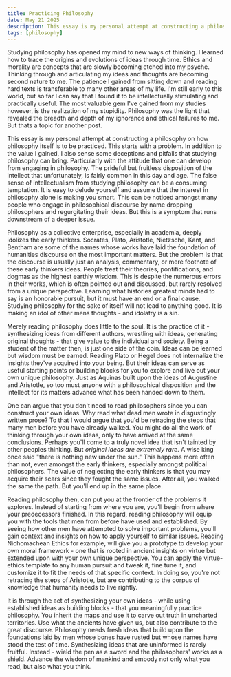 ```yaml
---
title: Practicing Philosophy
date: May 21 2025
description: This essay is my personal attempt at constructing a philosophy on how philosophy itself is to be practiced. This starts with a problem. 
tags: [philosophy]
---
```


Studying philosophy has opened my mind to new ways of thinking. I learned how to trace the origins and evolutions of ideas through time. Ethics and morality are concepts that are slowly becoming etched into my psyche. Thinking through and articulating my ideas and thoughts are becoming second nature to me. The patience I gained from sitting down and reading hard texts is transferable to many other areas of my life. I'm still early to this world, but so far I can say that I found it to be intellectually stimulating and practically useful. The most valuable gem I've gained from my studies however, is the realization of my stupidity. Philosophy was the light that revealed the breadth and depth of my ignorance and ethical failures to me. But thats a topic for another post.

This essay is my personal attempt at constructing a philosophy on how philosophy itself is to be practiced. This starts with a problem. In addition to the value I gained, I also sense some deceptions and pitfalls that studying philosophy can bring. Particularly with the attitude that one can develop from engaging in philosophy. The prideful but fruitless disposition of the intellect that unfortunately, is fairly common in this day and age. The false sense of intellectualism from studying philosophy can be a consuming temptation. It is easy to delude yourself and assume that the interest in philosophy alone is making you smart. This can be noticed amongst many people who engage in philosophical discourse by name dropping philosophers and regurgitating their ideas. But this is a symptom that runs downstream of a deeper issue. 

Philosophy as a collective enterprise, especially in academia, deeply idolizes the early thinkers. Socrates, Plato, Aristotle, Nietzsche, Kant, and Bentham are some of the names whose works have laid the foundation of humanities discourse on the most important matters. But the problem is that the discourse is usually just an analysis, commentary, or mere footnote of these early thinkers ideas. People treat their theories, pontifications, and dogmas as the highest earthly wisdom.  This is despite the numerous errors in their works, which is often pointed out and discussed, but rarely resolved from a unique perspective. Learning what histories greatest minds had to say is an honorable pursuit, but it must have an end or a final cause. Studying philosophy for the sake of itself will not lead to anything good. It is making an idol of other mens thoughts - and idolatry is a sin.

Merely reading philosophy does little to the soul. It is the practice of it - synthesizing ideas from different authors, wrestling with ideas, generating original thoughts - that give value to the individual and society. Being a student of the matter then, is just one side of the coin. Ideas can be learned but wisdom must be earned. Reading Plato or Hegel does not internalize the insights they've acquired into your being. But their ideas can serve as useful starting points or building blocks for you to explore and live out your own unique philosophy. Just as Aquinas built upon the ideas of Augustine and Aristotle, so too must anyone with a philosophical disposition and the intellect for its matters advance what has been handed down to them.

One can argue that you don't need to read philosophers since you can construct your own ideas. Why read what dead men wrote in disgustingly written prose? To that I would argue that you'd be retracing the steps that many men before you have already walked. You might do all the work of thinking through your own ideas, only to have arrived at the same conclusions. Perhaps you'll come to a truly novel idea that isn't tainted by other peoples thinking. But *original ideas are extremely rare*. A wise king once said "there is nothing new under the sun." This happens more often than not, even amongst the early thinkers, especially amongst political philosophers. The value of neglecting the early thinkers is that you may acquire their scars since they fought the same issues. After all, you walked the same the path. But you'll end up in the same place.

Reading philosophy then, can put you at the frontier of the problems it explores. Instead of starting from where you are, you'll begin from where your predecessors finished. In this regard, reading philosophy will equip you with the tools that men from before have used and established. By seeing how other men have attempted to solve important problems, you'll gain context and insights on how to apply yourself to similar issues. Reading Nichomachean Ethics for example, will give you a prototype to develop your own moral framework - one that is rooted in ancient insights on virtue but extended upon with your own unique perspective. You can apply the virtue-ethics template to any human pursuit and tweak it, fine tune it, and customize it to fit the needs of that specific context. In doing so, you're not retracing the steps of Aristotle, but are contributing to the corpus of knowledge that humanity needs to live rightly.   

It is through the act of synthesizing your own ideas - while using established ideas as building blocks - that you meaningfully practice philosophy. You inherit the maps and use it to carve out truth in uncharted territories. Use what the ancients have given us, but also contribute to the great discourse. Philosophy needs fresh ideas that build upon the foundations laid by men whose bones have rusted but whose names have stood the test of time. Synthesizing ideas that are uninformed is rarely fruitful. Instead - wield the pen as a sword and the philosophers' works as a shield. Advance the wisdom of mankind and embody not only what you read, but also what you think. 

